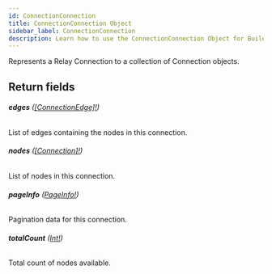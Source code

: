 ```yaml
---
id: ConnectionConnection
title: ConnectionConnection Object
sidebar_label: ConnectionConnection
description: Learn how to use the ConnectionConnection Object for Builder's API.
---
```


Represents a Relay Connection to a collection of Connection objects.

## Return fields

###### <b>edges</b> ([[ConnectionEdge]!](/self-managed/composer/builder/api/schema/object/ConnectionEdge.mdx))

List of edges containing the nodes in this connection.

###### <b>nodes</b> ([[Connection]!](/self-managed/composer/builder/api/schema/object/Connection.mdx))

List of nodes in this connection.

###### <b>pageInfo</b> ([PageInfo!](/self-managed/composer/builder/api/schema/object/PageInfo.mdx))

Pagination data for this connection.

###### <b>totalCount</b> ([Int!](/self-managed/composer/builder/api/schema/scalar/Int.mdx))

Total count of nodes available.

